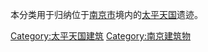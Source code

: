 {{Catnav|頁面分類|各種主題的頁面分類|依中国各省来作的分类|中国各省建筑|江苏建筑|南京建筑}}
{{Catnav|頁面分類|...|元明清|清朝|太平天国建筑}}

本分类用于归纳位于[[南京市|南京市]]境内的[[太平天国|太平天国]]遗迹。

[[Category:太平天国建筑|Category:太平天国建筑]]
[[Category:南京建筑物|Category:南京建筑物]]